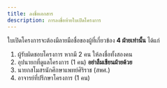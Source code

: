 ```yaml
---
title: ลงชื่อเอกสาร
description: การลงชื่อท้ายใบเปิดโครงการ
---
```


ใบเปิดโครงการจะต้องมีลายมือชื่อของผู้ที่เกี่ยวข้อง **4 ฝ่ายเท่านั้น** ได้แก่

1. ผู้รับผิดชอบโครงการ หากมี 2 คน ให้ลงชื่อทั้งสองคน
2. อุปนายกที่ดูแลโครงการ (1 คน) **อย่าลืมเขียนฝ่ายด้วย**
3. นายกสโมสรนักศึกษาแพทย์ศิริราช (สพศ.)
4. อาจารย์ที่ปรึกษาโครงการ (1 คน)

